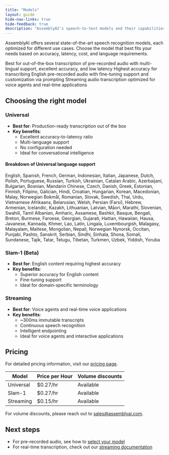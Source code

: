 ```yaml
---
title: "Models"
layout: guide
hide-nav-links: true
hide-feedback: true
description: "AssemblyAI's speech-to-text models and their capabilities"
---
```


AssemblyAI offers several state-of-the-art speech recognition models, each optimized for different use cases. Choose the model that best fits your needs based on accuracy, latency, cost, and language requirements.

<CardGroup cols={2}>
  <Card
    title="Universal"
    icon="globe"
    href="/docs/speech-to-text/pre-recorded-audio/select-the-speech-model"
  >
    Best for out-of-the-box transcription of pre-recorded audio with
    multi-lingual support, excellent accuracy, and low latency
  </Card>
  <Card
    title="Slam-1 (Beta)"
    icon="basketball"
    href="/docs/speech-to-text/pre-recorded-audio/select-the-speech-model"
  >
    Highest accuracy for transcribing English pre-recorded audio with
    fine-tuning support and customization via prompting
  </Card>
  <Card
    title="Universal-Streaming"
    icon="bolt"
    href="/docs/speech-to-text/universal-streaming"
  >
    Streaming audio transcription optimized for voice agents and real-time
    applications
  </Card>
</CardGroup>

## Choosing the right model

### Universal

- **Best for**: Production-ready transcription out of the box
- **Key benefits**:
  - Excellent accuracy-to-latency ratio
  - Multi-language support
  - No configuration needed
  - Ideal for conversational intelligence

#### Breakdown of Universal language support

<AccordionGroup>

  <Accordion title="High accuracy (≤ 10% WER)">
    English, Spanish, French, German, Indonesian, Italian, Japanese, Dutch, Polish, Portuguese, Russian, Turkish, Ukrainian, Catalan
  </Accordion>

<Accordion title="Good accuracy (>10% to ≤25% WER)">
  Arabic, Azerbaijani, Bulgarian, Bosnian, Mandarin Chinese, Czech, Danish,
  Greek, Estonian, Finnish, Filipino, Galician, Hindi, Croatian, Hungarian,
  Korean, Macedonian, Malay, Norwegian Bokmål, Romanian, Slovak, Swedish, Thai,
  Urdu, Vietnamese
</Accordion>

<Accordion title="Moderate accuracy (>25% to ≤50% WER)">
  Afrikaans, Belarusian, Welsh, Persian (Farsi), Hebrew, Armenian, Icelandic,
  Kazakh, Lithuanian, Latvian, Māori, Marathi, Slovenian, Swahili, Tamil
</Accordion>

<Accordion title="Fair accuracy (>50% WER)">
Albanian, Amharic, Assamese, Bashkir, Basque, Bengali, Breton, Burmese, Faroese, Georgian, Gujarati, Haitian, Hawaiian, Hausa, Javanese, Kannada, Khmer, Lao, Latin, Lingala, Luxembourgish, Malagasy, Malayalam, Maltese, Mongolian, Nepali, Norwegian Nynorsk, Occitan, Punjabi, Pashto, Sanskrit, Serbian, Sindhi, Sinhala, Shona, Somali, Sundanese, Tajik, Tatar, Telugu, Tibetan, Turkmen, Uzbek, Yiddish, Yoruba
</Accordion>

</AccordionGroup>

### Slam-1 (Beta)

- **Best for**: English content requiring highest accuracy
- **Key benefits**:
  - Superior accuracy for English content
  - Fine-tuning support
  - Ideal for domain-specific terminology

### Streaming

- **Best for**: Voice agents and real-time voice applications
- **Key benefits**:
  - ~300ms immutable transcripts
  - Continuous speech recognition
  - Intelligent endpointing
  - Ideal for voice agents and interactive applications

## Pricing

For detailed pricing information, visit our [pricing page](https://www.assemblyai.com/pricing).

| Model     | Price per Hour | Volume discounts |
| --------- | -------------- | ---------------- |
| Universal | $0.27/hr       | Available        |
| Slam-1    | $0.27/hr       | Available        |
| Streaming | $0.15/hr       | Available        |

For volume discounts, please reach out to sales@assemblyai.com.

## Next steps

- For pre-recorded audio, see how to [select your model](/docs/getting-started/transcribe-an-audio-file)
- For real-time transcription, check out our [streaming documentation](/docs/getting-started/transcribe-streaming-audio)
